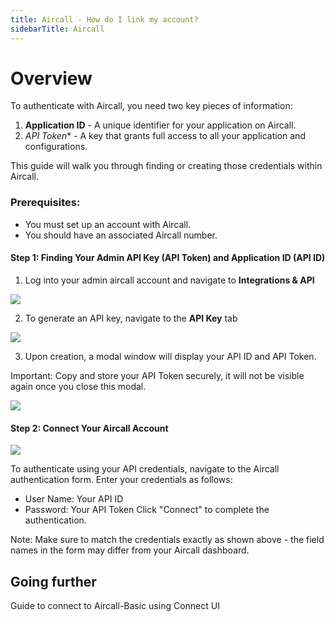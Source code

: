 ```yaml
---
title: Aircall - How do I link my account?
sidebarTitle: Aircall
---
```



# Overview

To authenticate with Aircall, you need two key pieces of information:
1. **Application ID** - A unique identifier for your application on Aircall.
2. *API Token** - A key that grants full access to all your application and configurations.

This guide will walk you through finding or creating those credentials within Aircall.


### Prerequisites:

- You must set up an account with Aircall.
- You should have an associated Aircall number.

#### Step 1: Finding Your Admin API Key (API Token) and Application ID (API ID)
1. Log into your admin aircall account and navigate to **Integrations & API**

<img src="/integrations/all/aircall-basic/nango_aircall_integration_tab.png" />

2. To generate an API key, navigate to the **API Key** tab

<img src="/integrations/all/aircall-basic/nango_aircall_gen_key.png" />

3. Upon creation, a modal window will display your API ID and API Token.

Important: Copy and store your API Token securely, it will not be visible again once you close this modal.


<img src="/integrations/all/aircall-basic/nango_aircall_Token_API_ID.png" />

#### Step 2: Connect Your Aircall Account

<img src="/integrations/all/aircall-basic/nango_aircall-basic.png" />

To authenticate using your API credentials, navigate to the Aircall authentication form.
Enter your credentials as follows:
- User Name: Your API ID
- Password: Your API Token
Click "Connect" to complete the authentication.

Note: Make sure to match the credentials exactly as shown above - the field names in the form may differ from your Aircall dashboard.

## Going further

<Card title="Connect to Aircall-Basic" icon="link" href="/integrations/all/aircall-basic/connect" horizontal>
  Guide to connect to Aircall-Basic using Connect UI
</Card>
